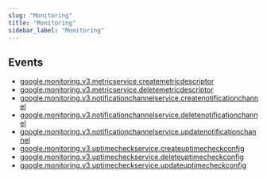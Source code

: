 ```yaml
---
slug: "Monitoring"
title: "Monitoring"
sidebar_label: "Monitoring"
---
```


## Events

- [google.monitoring.v3.metricservice.createmetricdescriptor](/gcp/threats/monitoring/rules/google.monitoring.v3.metricservice.createmetricdescriptor)
- [google.monitoring.v3.metricservice.deletemetricdescriptor](/gcp/threats/monitoring/rules/google.monitoring.v3.metricservice.deletemetricdescriptor)
- [google.monitoring.v3.notificationchannelservice.createnotificationchannel](/gcp/threats/monitoring/rules/google.monitoring.v3.notificationchannelservice.createnotificationchannel)
- [google.monitoring.v3.notificationchannelservice.deletenotificationchannel](/gcp/threats/monitoring/rules/google.monitoring.v3.notificationchannelservice.deletenotificationchannel)
- [google.monitoring.v3.notificationchannelservice.updatenotificationchannel](/gcp/threats/monitoring/rules/google.monitoring.v3.notificationchannelservice.updatenotificationchannel)
- [google.monitoring.v3.uptimecheckservice.createuptimecheckconfig](/gcp/threats/monitoring/rules/google.monitoring.v3.uptimecheckservice.createuptimecheckconfig)
- [google.monitoring.v3.uptimecheckservice.deleteuptimecheckconfig](/gcp/threats/monitoring/rules/google.monitoring.v3.uptimecheckservice.deleteuptimecheckconfig)
- [google.monitoring.v3.uptimecheckservice.updateuptimecheckconfig](/gcp/threats/monitoring/rules/google.monitoring.v3.uptimecheckservice.updateuptimecheckconfig)
